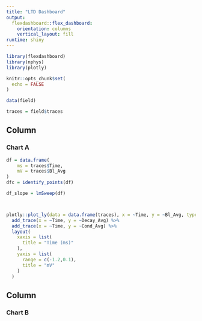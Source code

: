```yaml
---
title: "LTD Dashboard"
output: 
  flexdashboard::flex_dashboard:
    orientation: columns
    vertical_layout: fill
runtime: shiny
---
```


```r
library(flexdashboard)
library(nphys)
library(plotly)

knitr::opts_chunk$set(
  echo = FALSE
)

```


```r
data(field)

traces = field$traces

```



Column {data-width=500}
-----------------------------------------------------------------------

### Chart A

```r

df = data.frame(
    ms = traces$Time,
    mV = traces$Bl_Avg
)
dfc = identify_points(df)

df_slope = lmSweep(df)



plotly::plot_ly(data = data.frame(traces), x = ~Time, y = ~Bl_Avg, type = "scatter", mode = "markers") %>% 
  add_trace(x = ~Time, y = ~Decay_Avg) %>% 
  add_trace(x = ~Time, y = ~Cond_Avg) %>% 
  layout(
    xaxis = list(
      title = "Time (ms)"
    ),
    yaxis = list(
      range = c(-1.2,0.1),
      title = "mV"
    )
  )


```

Column {data-width=500}
-----------------------------------------------------------------------

### Chart B

```r

```

